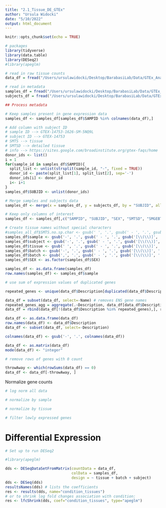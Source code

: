 ```yaml
---
title: "2.1_Tissue_DE_GTEx"
author: "Ursula Widocki"
date: "5/10/2022"
output: html_document
---
```


```r
knitr::opts_chunk$set(echo = TRUE)
```

```r
# packages
library(tidyverse)
library(data.table)
library(DESeq2)
#library(apeglm)
```

```r
# read in raw tissue counts
data_df = fread("/Users/ursulawidocki/Desktop/BarabasiLab/Data/GTEx_Analysis_2017-06-05_v8_RNASeQCv1.1.9_gene_reads.gct")

# read in metadata
samples_df = fread("/Users/ursulawidocki/Desktop/BarabasiLab/Data/GTEx_Analysis_v8_Annotations_SampleAttributesDS.txt")
subjects_df = fread("/Users/ursulawidocki/Desktop/BarabasiLab/Data/GTEx_Analysis_v8_Annotations_SubjectPhenotypesDS.txt")

```

```r
## Process metadata

# Keep samples present in gene expression data
samples_df <- samples_df[samples_df$SAMPID %in% colnames(data_df),]

# Add column with subject ID 
# sample ID --> GTEX-14753-1626-SM-5NQ9L
# subject ID --> GTEX-14753
# SMTS --> tissue
# SMTSD --> detailed tissue
# info --> https://sites.google.com/broadinstitute.org/gtex-faqs/home
donor_ids <- list()
i = 1
for(sample_id in samples_df$SAMPID){
  split_list <- unlist(strsplit(sample_id, "-", fixed = TRUE))
  donor_id <- paste(split_list[1], split_list[2], sep='-')
  donor_ids[i] <- donor_id
  i<- i+1
}
samples_df$SUBJID <- unlist(donor_ids)

# Merge samples and subjects data
samples_df <- merge(x = samples_df, y = subjects_df, by = "SUBJID", all = FALSE)

# Keep only columns of interest
samples_df <- samples_df[,c("SAMPID", "SUBJID", "SEX", "SMTSD", "SMGEBTCH")]

# Create tissue names without special characters
#samples_all_df$SMTS.no.sp.char <- gsub(' ', '.', gsub(' - ', '.', gsub('[\\(\\)]', '', samples_all_df$SMTS)))
samples_df$sample <- gsub('-', '.', gsub(' - ', '.', gsub('[\\(\\)]', '', samples_df$SAMPID)))
samples_df$subject <- gsub('-', '.', gsub(' - ', '.', gsub('[\\(\\)]', '', samples_df$SUBJID)))
samples_df$tissue <- gsub(' ', '.', gsub(' - ', '.', gsub('[\\(\\)]', '', samples_df$SMTSD)))
samples_df$batch <- gsub('-', '.', gsub(' - ', '.', gsub('[\\(\\)]', '', samples_df$SMGEBTCH)))
samples_df$batch <- gsub(',', '.', gsub(' - ', '.', gsub('[\\(\\)]', '', samples_df$batch)))
samples_df$SEX <- as.factor(samples_df$SEX)

samples_df <- as.data.frame(samples_df)
row.names(samples_df) <- samples_df$sample

```

```r
# use sum of expression values of duplicated genes

repeated_genes <- unique(data_df$Description[duplicated(data_df$Description)])

data_df = subset(data_df, select=-Name) # removes ENS gene names
repeated_genes_agg = aggregate(.~Description, data_df[data_df$Description %in% repeated_genes,], sum) # we want the sum
data_df = rbind(data_df[!(data_df$Description %in% repeated_genes),], repeated_genes_agg)

data_df <- as.data.frame(data_df)
row.names(data_df) <- data_df$Description
data_df <- subset(data_df, select=-Description)

colnames(data_df) <- gsub('-', '.', colnames(data_df))

data_df <- as.matrix(data_df)
mode(data_df) <- "integer"

```

```r
# remove rows of genes with 0 count

throwAway <- which(rowSums(data_df) == 0) 
data_df <- data_df[-throwAway, ]
```

Normalize gene counts
```r
# log norm all data

# normalize by sample

# normalize by tissue

# filter lowly expressed genes

```

# Differential Expression
```r
# Set up to run DESeq2

#library(apeglm)

dds <- DESeqDataSetFromMatrix(countData = data_df,
                              colData = samples_df,
                              design = ~ tissue + batch + subject)
dds <- DESeq(dds)
resultsNames(dds) # lists the coefficients
res <- results(dds, name="condition_tissues")
# or to shrink log fold changes association with condition:
res <- lfcShrink(dds, coef="condition_tissues", type="apeglm")
```




















